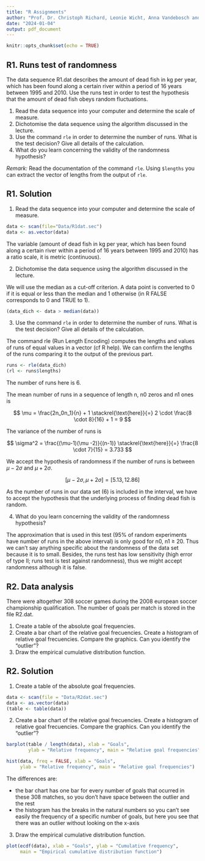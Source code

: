 ```yaml
---
title: "R Assignments"
author: "Prof. Dr. Christoph Richard, Leonie Wicht, Anna Vandebosch and Theresa Schmid"
date: "2024-01-04"
output: pdf_document
---
```


```r
knitr::opts_chunk$set(echo = TRUE)
```

## R1. Runs test of randomness 

The data sequence R1.dat describes the amount of dead fish in kg per year, which has been found along a certain river within a period of 16 years between 1995 and 2010. Use the runs test in order to test the hypothesis that the amount of dead fish obeys random fluctuations.

1.  Read the data sequence into your computer and determine the scale of measure.
2.  Dichotomise the data sequence using the algorithm discussed in the lecture.
3.  Use the command `rle` in order to determine the number of runs. What is the test decision? Give all details of the calculation.
4.  What do you learn concerning the validity of the randomness hypothesis?

*Remark:* Read the documentation of the command `rle`. Using `$lengths` you can extract the vector of lengths from the output of `rle`.


## R1. Solution

1. Read the data sequence into your computer and determine the scale of measure.
```r
data <- scan(file="Data/R1dat.sec")
data <- as.vector(data)

```


The variable (amount of dead fish in kg per year, which has been found along a certain river within a period of 16 years between 1995 and 2010) has a ratio scale, it is metric (continuous).


2. Dichotomise the data sequence using the algorithm discussed in the lecture.

We will use the median as a cut-off criterion. A data point is converted to 0 if it is equal or less than the median and 1 otherwise (in R FALSE corresponds to 0 and TRUE to 1).


```r
(data_dich <- data > median(data))
```

3. Use the command `rle` in order to determine the number of runs. What is the test decision? Give all details of the calculation.

The command rle (Run Length Encoding) computes the lengths and values of runs of equal values in a vector (cf R help). We can confirm the lengths of the runs comparing it to the output of the previous part.

```r
runs <- rle(data_dich)
(rl <- runs$lengths)
```

The number of runs here is 6.

The mean number of runs in a sequence of length n, n0 zeros and n1 ones is


$$
\mu = \frac{2n_0n_1}{n} + 1 \stackrel{\text{here}}{=} 2 \cdot \frac{8 \cdot 8}{16} + 1 = 9
$$


The variance of the number of runs is

$$
\sigma^2 = \frac{(\mu-1)(\mu -2)}{(n-1)} \stackrel{\text{here}}{=} \frac{8 \cdot 7}{15} = 3.733
$$

We accept the hypothesis of randomness if the number of runs is between $\mu - 2\sigma$ and $\mu + 2\sigma$.

$$
[\mu - 2\sigma, \mu + 2\sigma] = [5.13, 12.86]
$$

As the number of runs in our data set (6) is included in the interval, we have to accept the hypothesis that the underlying process of finding dead fish is random.
 
4. What do you learn concerning the validity of the randomness hypothesis?

The approximation that is used in this test (95% of random experiments have number of runs in the above interval) is only good for n0, n1 ≥ 20. Thus we can’t say anything specific about the randomness of the data set because it is to small. Besides, the runs test has low sensitivity (high error of type II; runs test is test against randomness), thus we might accept randomness although it is false.


## R2. Data analysis

There were altogether 308 soccer games during the 2008 european soccer championship qualification. The number of goals per match is stored in the file R2.dat. 

1. Create a table of the absolute goal frequencies.
2. Create a bar chart of the relative goal frecuencies. Create a histogram of relative goal frecuencies. Compare the graphics. Can you identify the "outlier"?
3. Draw the empirical cumulative distribution function.

## R2. Solution

1. Create a table of the absolute goal frequencies.

```r

data <- scan(file = "Data/R2dat.sec")
data <- as.vector(data)
(table <- table(data))

```

2. Create a bar chart of the relative goal frecuencies. Create a histogram of relative goal frecuencies. Compare the graphics. Can you identify the "outlier"?

```r

barplot(table / length(data), xlab = "Goals",
        ylab = "Relative frequency", main = "Relative goal frequencies")

hist(data, freq = FALSE, xlab = "Goals",
     ylab = "Relative frequency", main = "Relative goal frequencies")

```

The differences are:

- the bar chart has one bar for every number of goals that ocurred in these 308 matches, so you don’t have space between the outlier and the rest
- the histogram has the breaks in the natural numbers so you can’t see easily the frequency of a specific number of goals, but here you see that there was an outlier without looking on the x-axis


3. Draw the empirical cumulative distribution function.

```r

plot(ecdf(data), xlab = "Goals", ylab = "Cumulative frequency",
     main = "Empirical cumulative distribution function")

```
